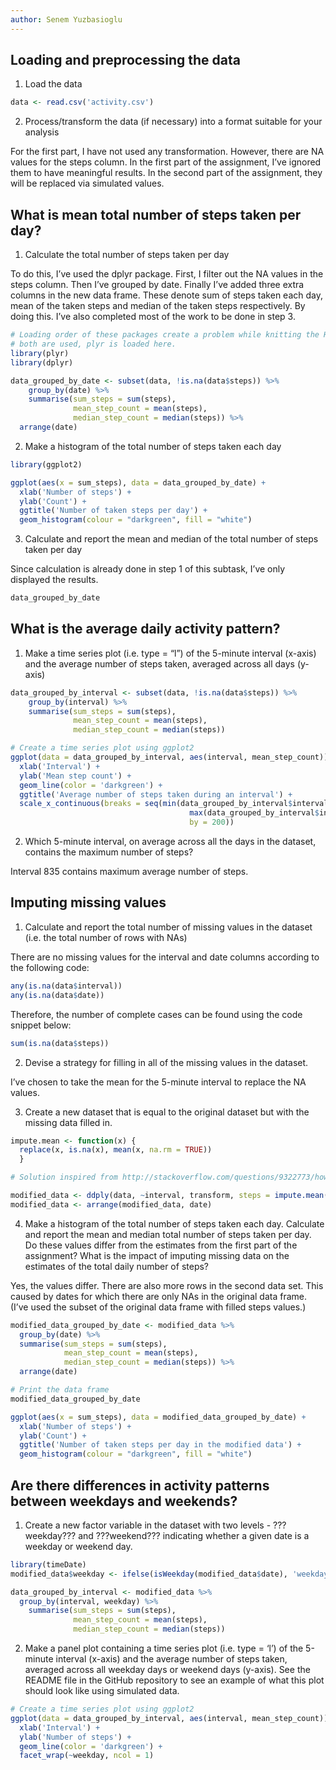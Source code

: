 ```yaml
---
author: Senem Yuzbasioglu
---
```


## Loading and preprocessing the data

1. Load the data

```r
data <- read.csv('activity.csv')
```

2. Process/transform the data (if necessary) into a format suitable for your analysis

For the first part, I have not used any transformation.  However, there are NA values for the steps column. In the first part of the assignment, I've ignored them to have meaningful results. In the second part of the assignment, they will be replaced via simulated values.

## What is mean total number of steps taken per day?

1. Calculate the total number of steps taken per day

To do this, I've used the dplyr package. First, I filter out the NA values in the steps column. Then I've grouped by date. Finally I've added three extra columns in the new data frame. These denote sum of steps taken each day, mean of the taken steps and median of the taken steps respectively. By doing this. I've also completed most of the work to be done in step 3.

```r

# Loading order of these packages create a problem while knitting the HTML file. Since
# both are used, plyr is loaded here.
library(plyr)
library(dplyr)

data_grouped_by_date <- subset(data, !is.na(data$steps)) %>%
    group_by(date) %>%
    summarise(sum_steps = sum(steps),
              mean_step_count = mean(steps),
              median_step_count = median(steps)) %>%
  arrange(date)

```

2. Make a histogram of the total number of steps taken each day

```r

library(ggplot2)

ggplot(aes(x = sum_steps), data = data_grouped_by_date) +
  xlab('Number of steps') +
  ylab('Count') +
  ggtitle('Number of taken steps per day') +
  geom_histogram(colour = "darkgreen", fill = "white")

```

3. Calculate and report the mean and median of the total number of steps taken per day

Since calculation is already done in step 1 of this subtask, I've only displayed the results.

```r
data_grouped_by_date
```

## What is the average daily activity pattern?

1. Make a time series plot (i.e. type = "l") of the 5-minute interval (x-axis) and the average number of steps taken, averaged across all days (y-axis)

```r

data_grouped_by_interval <- subset(data, !is.na(data$steps)) %>%
    group_by(interval) %>%
    summarise(sum_steps = sum(steps),
              mean_step_count = mean(steps),
              median_step_count = median(steps))

# Create a time series plot using ggplot2
ggplot(data = data_grouped_by_interval, aes(interval, mean_step_count)) + 
  xlab('Interval') +
  ylab('Mean step count') +
  geom_line(color = 'darkgreen') +
  ggtitle('Average number of steps taken during an interval') +
  scale_x_continuous(breaks = seq(min(data_grouped_by_interval$interval),
                                        max(data_grouped_by_interval$interval), 
                                        by = 200))

```

2. Which 5-minute interval, on average across all the days in the dataset, contains the maximum number of steps?

Interval 835 contains maximum average number of steps.

## Imputing missing values

1. Calculate and report the total number of missing values in the dataset (i.e. the total number of rows with NAs)

There are no missing values for the interval and date columns according to the following code:

```r
any(is.na(data$interval))
any(is.na(data$date))
```

Therefore, the number of complete cases can be found using the code snippet below:

```r
sum(is.na(data$steps))
```

2. Devise a strategy for filling in all of the missing values in the dataset.

I've chosen to take the mean for the 5-minute interval to replace the NA values.

3. Create a new dataset that is equal to the original dataset but with the missing data filled in.

```r

impute.mean <- function(x) {
  replace(x, is.na(x), mean(x, na.rm = TRUE))
  }

# Solution inspired from http://stackoverflow.com/questions/9322773/how-to-replace-na-with-mean-by-subset-in-r-impute-with-plyr

modified_data <- ddply(data, ~interval, transform, steps = impute.mean(steps))
modified_data <- arrange(modified_data, date)

```

4. Make a histogram of the total number of steps taken each day. Calculate and report the mean and median total number of steps taken per day. Do these values differ from the estimates from the first part of the assignment? What is the impact of imputing missing data on the estimates of the total daily number of steps?

Yes, the values differ. There are also more rows in the second data set. This caused by dates for which there are only NAs in the original data frame. (I've used the subset of the original data frame with filled steps values.)

```r

modified_data_grouped_by_date <- modified_data %>%
  group_by(date) %>%
  summarise(sum_steps = sum(steps),
            mean_step_count = mean(steps),
            median_step_count = median(steps)) %>%
  arrange(date)

# Print the data frame
modified_data_grouped_by_date

ggplot(aes(x = sum_steps), data = modified_data_grouped_by_date) +
  xlab('Number of steps') +
  ylab('Count') +
  ggtitle('Number of taken steps per day in the modified data') +
  geom_histogram(colour = "darkgreen", fill = "white")

```

## Are there differences in activity patterns between weekdays and weekends?

1. Create a new factor variable in the dataset with two levels - ???weekday??? and ???weekend??? indicating whether a given date is a weekday or weekend day.

```r

library(timeDate)
modified_data$weekday <- ifelse(isWeekday(modified_data$date), 'weekday', 'weekend')

data_grouped_by_interval <- modified_data %>%
  group_by(interval, weekday) %>%
    summarise(sum_steps = sum(steps),
              mean_step_count = mean(steps),
              median_step_count = median(steps))

```

2. Make a panel plot containing a time series plot (i.e. type = 'l') of the 5-minute interval (x-axis) and the average number of steps taken, averaged across all weekday days or weekend days (y-axis). See the README file in the GitHub repository to see an example of what this plot should look like using simulated data.

```r

# Create a time series plot using ggplot2
ggplot(data = data_grouped_by_interval, aes(interval, mean_step_count)) + 
  xlab('Interval') +
  ylab('Number of steps') +
  geom_line(color = 'darkgreen') +
  facet_wrap(~weekday, ncol = 1)

```